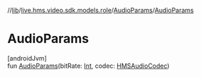 //[lib](../../../index)/[live.hms.video.sdk.models.role](../index)/[AudioParams](index)/[AudioParams](-audio-params)

# AudioParams

[androidJvm]\
fun [AudioParams](-audio-params)(bitRate: [Int](https://kotlinlang.org/api/latest/jvm/stdlib/kotlin/-int/index.html), codec: [HMSAudioCodec](../../live.hms.video.media.codec/-h-m-s-audio-codec/index))

